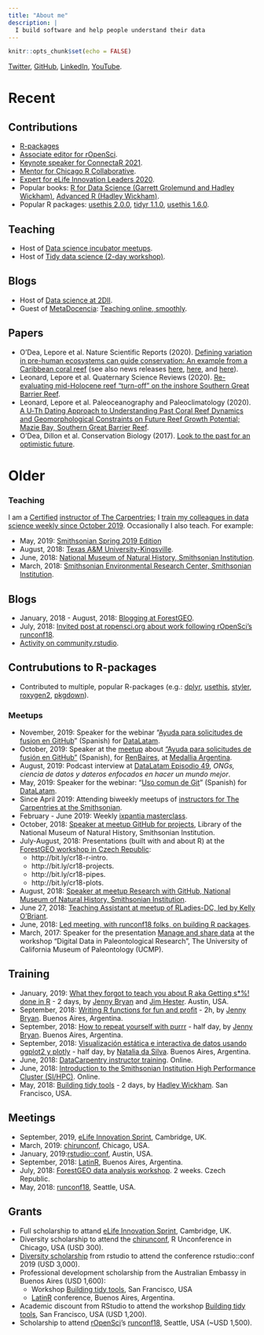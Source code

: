 ```yaml
---
title: "About me"
description: |
  I build software and help people understand their data
---
```


```r
knitr::opts_chunk$set(echo = FALSE)
```

[Twitter](https://twitter.com/mauro_lepore), [GitHub](https://github.com/maurolepore), [LinkedIn](https://www.linkedin.com/in/mauro-lepore), [YouTube](http://bit.ly/r-videos).

# Recent

## Contributions

* [R-packages](https://www.rdocumentation.org/collaborators/name/Mauro%20Lepore)
* [Associate editor for rOpenSci](https://github.com/ropensci/software-review#associate-editors).
* [Keynote speaker for ConnectaR
2021](https://conectar2021.github.io/ConectaR2021/agenda/).
* [Mentor for Chicago R Collaborative](https://chircollab.github.io/#team).
* [Expert for eLife Innovation Leaders
2020](https://elifesciences.org/labs/b87d3cda/innovation-leaders-2020-meet-our-mentors-and-experts).
* Popular books: [R for Data Science (Garrett Grolemund and Hadley
Wickham)](https://adv-r.hadley.nz/introduction.html#intro-ack), [Advanced R
(Hadley Wickham)](https://adv-r.hadley.nz/introduction.html#intro-ack).
* Popular R packages: [usethis
2.0.0](https://www.tidyverse.org/blog/2020/12/usethis-2-0-0/#acknowledgements),
[tidyr
1.1.0](https://www.tidyverse.org/blog/2020/05/tidyr-1.1.0/#acknowledgements),
[usethis
1.6.0](https://www.tidyverse.org/blog/2020/04/usethis-1-6-0/#thank-you).

## Teaching

* Host of [Data science incubator
meetups](https://www.youtube.com/playlist?list=PLvgdJdJDL-APbB315sB3Lv_2VP2g0ioFO).
* Host of [Tidy data science (2-day
workshop)](https://github.com/2DegreesInvesting/tidy-ds#tidy-ds).

## Blogs

* Host of [Data science at 2DII](https://2degreesinvesting.github.io).
* Guest of [MetaDocencia](https://metadocencia.netlify.app/en/): [Teaching online,
smoothly](https://metadocencia.netlify.app/en/post/experiences_mauro/).

## Papers

* O'Dea, Lepore et al. Nature Scientific Reports (2020). [Defining variation in
pre-human ecosystems can guide conservation: An example from a Caribbean coral
reef](https://www.nature.com/articles/s41598-020-59436-y) (see also news
releases
[here](https://www.si.edu/newsdesk/releases/plenty-gloom-dash-hope-fossils-help-identify-lone-bright-spot-reef-similar-state),
[here](https://stri.si.edu/story/bright-spot), and
[here](https://www.eurekalert.org/pub_releases/2020-02/stri-fhi022020.php)).
* Leonard, Lepore et al. Quaternary Science Reviews (2020). [Re-evaluating
mid-Holocene reef "turn-off" on the inshore Southern Great Barrier
Reef](https://doi.org/10.1016/j.quascirev.2020.106518).
* Leonard, Lepore et al. Paleoceanography and Paleoclimatology (2020). [A U‐Th
Dating Approach to Understanding Past Coral Reef Dynamics and Geomorphological
Constraints on Future Reef Growth Potential; Mazie Bay, Southern Great Barrier
Reef](https://doi.org/10.1029/2019PA003768).
* O'Dea, Dillon et al. Conservation Biology (2017). [Look to the past for an
optimistic
future](https://conbio.onlinelibrary.wiley.com/doi/epdf/10.1111/cobi.12997).

# Older

### Teaching

I am a [Certified](http://bit.ly/mauro-lepore-carpentries-certificate) [instructor of The Carpentries](https://datascience.si.edu/carpentries); I [train my colleagues in data science weekly since October 2019](https://github.com/2DegreesInvesting/ds-incubator.).  Occasionally I also teach. For example:

* May, 2019: [Smithsonian Spring 2019 Edition](https://smithsonianworkshops.github.io/2019-05-16-castle/)
* August, 2018: [Texas A&M University-Kingsville](https://kokbent.github.io/2018-09-29-tamu-kingsville/).
* June, 2018: [National Museum of Natural History, Smithsonian Institution](https://smithsonianworkshops.github.io/2018-06-12-nmnh/).
* March, 2018: [Smithsonian Environmental Research Center, Smithsonian Institution](https://smithsonianworkshops.github.io/2018-03-07-serc/).

## Blogs

* January, 2018 - August, 2018: [Blogging at ForestGEO](https://fgeo.netlify.com/).
* July, 2018: [Invited post at ropensci.org about work following rOpenSci's runconf18](https://ropensci.org/blog/2018/07/17/pkginspector/).
* [Activity on community.rstudio](https://community.rstudio.com/u/mauro_lepore/summary).

## Contrubutions to R-packages

* Contributed to multiple, popular R-packages (e.g.: [dplyr](https://blog.rstudio.com/2017/06/13/dplyr-0-7-0/), [usethis](https://www.tidyverse.org/articles/2019/04/usethis-1.5.0/), [styler](https://www.tidyverse.org/blog/2019/11/styler-1-2-0/), [roxygen2](https://www.tidyverse.org/blog/2019/11/roxygen2-7-0-0/), [pkgdown](https://www.tidyverse.org/blog/2019/09/pkgdown-1-4-0/)).

### Meetups

* November, 2019: Speaker for the webinar "[Ayuda para solicitudes de fusion en GitHub](https://youtu.be/PSNNbeVUxFc)" (Spanish) for [DataLatam](https://www.youtube.com/channel/UCOOcd7f7eJTDNxKLde3lfOQ).
* October, 2019: Speaker at the [meetup](https://www.meetup.com/renbaires/events/266047066/) about ["Ayuda para solicitudes de fusión en GitHub"](https://github.com/an-org/datos-de-miercoles) (Spanish), for [RenBaires](https://twitter.com/renbaires), at [Medallia Argentina](https://twitter.com/MedalliaArg).
* August, 2019: Podcast interview at [DataLatam Episodio 49](http://www.datalatam.com/49), _ONGs, ciencia de datos y dateros enfocados en hacer un mundo mejor_.
* May, 2019: Speaker for the webinar: "[Uso comun de Git](http://youtu.be/SVzyWV1Iep8 )" (Spanish) for [DataLatam](https://www.youtube.com/channel/UCOOcd7f7eJTDNxKLde3lfOQ).
* Since April 2019: Attending biweekly meetups of [instructors for The Carpentries at the Smithsonian](https://datascience.si.edu/carpentries).
* February - June 2019: Weekly [ixpantia masterclass](https://www.ixpantia.com/en/).
* October, 2018: [Speaker at meetup GitHub for projects](http://bit.ly/2pOrRXo), Library of the National Museum of Natural History, Smithsonian Institution.
* July-August, 2018: Presentations (built with and about R) at the [ForestGEO workshop in Czech Republic](http://bit.ly/event-cr18):
    * http://bit.ly/cr18-r-intro.
    * http://bit.ly/cr18-projects.
    * http://bit.ly/cr18-pipes.
    * http://bit.ly/cr18-plots.
* August, 2018: [Speaker at meetup Research with GitHub, National Museum of Natural History, Smithsonian Institution](http://bit.ly/research-with-github).
* June 27, 2018: [Teaching Assistant at meetup of RLadies-DC, led by Kelly O'Briant](https://twitter.com/kellrstats, https://www.meetup.com/rladies-dc/events/251799760/).
* June, 2018: [Led meeting, with runconf18 folks, on building R packages](https://twitter.com/mauro_lepore/status/1008136303182008320).
* March, 2017: Speaker for the presentation [Manage and share data](https://youtu.be/7exLm5gKceY) at the workshop "Digital Data in Paleontological Research", The University of California Museum of Paleontology (UCMP).

## Training

* January, 2019: [What they forgot to teach you about R aka Getting s*%! done in R](https://whattheyforgot.org/) - 2 days, by [Jenny Bryan](https://jennybryan.org/about/) and [Jim Hester](https://www.linkedin.com/in/jim-hester/). Austin, USA.
* September, 2018: [Writing R functions for fun and profit](https://www.meetup.com/rladies-buenos-aires/events/253987224/) - 2h, by [Jenny Bryan](https://jennybryan.org/about/). Buenos Aires, Argentina.
* September, 2018: [How to repeat yourself with purrr](http://latin-r.com/schedule/#session-3) - half day, by [Jenny Bryan](https://jennybryan.org/about/).  Buenos Aires, Argentina.
* September, 2018: [Visualización estática e interactiva de datos usando ggplot2 y plotly](http://latin-r.com/schedule/#session-1) - half day, by [Natalia da Silva](http://natydasilva.com/). Buenos Aires, Argentina.
* June, 2018: [DataCarpentry instructor training](https://i.imgur.com/f86ieG4.png). Online.
* June, 2018: [Introduction to the Smithsonian Institution High Performance Cluster (SI/HPC)](https://i.imgur.com/kObg0FC.png). Online.
* May, 2018: [Building tidy tools](https://blog.rstudio.com/2018/04/09/building-tidy-tools-workshop/) - 2 days, by [Hadley Wickham](http://hadley.nz/). San Francisco, USA.

## Meetings

* September, 2019, [eLife Innovation Sprint](https://sprint.elifesciences.org/), Cambridge, UK.
* March, 2019: [chirunconf](https://chirunconf.github.io/#team), Chicago, USA.
* January, 2019:[rstudio::conf](https://www.rstudio.com/conference/), Austin, USA.
* September, 2018: [LatinR](https://i.imgur.com/TMYMQEf.png), Buenos Aires, Argentina.
* July, 2018: [ForestGEO data analysis workshop](https://www.forestgeo.si.edu/2018-forestgeo-dynamics-workshop-czech-republic). 2 weeks. Czech Republic.
* May, 2018: [runconf18](http://unconf18.ropensci.org/#participants), Seattle, USA.

## Grants

* Full scholarship to attand [eLife Innovation Sprint](https://sprint.elifesciences.org/), Cambridge, UK.
* Diversity scholarship to attend the [chirunconf](https://chirunconf.github.io/), R Unconference in Chicago, USA (USD 300).
* [Diversity scholarship](https://blog.rstudio.com/2018/08/10/rstudio-conf-2019-diversity-scholarships/) from rstudio to attend the conference rstudio::conf 2019 (USD 3,000).
* Professional development scholarship from the Australian Embassy in Buenos Aires (USD 1,600):
    * Workshop [Building tidy tools](https://blog.rstudio.com/2018/04/09/building-tidy-tools-workshop/), San Francisco, USA
    * [LatinR](http://latin-r.com/) conference, Buenos Aires, Argentina.
* Academic discount from RStudio to attend the workshop [Building tidy tools](https://blog.rstudio.com/2018/04/09/building-tidy-tools-workshop/), San Francisco, USA (USD 1,200).
* Scholarship to attend [rOpenSci](https://ropensci.org/)'s [runconf18](http://unconf18.ropensci.org/#participants), Seattle, USA (~USD 1,500).
